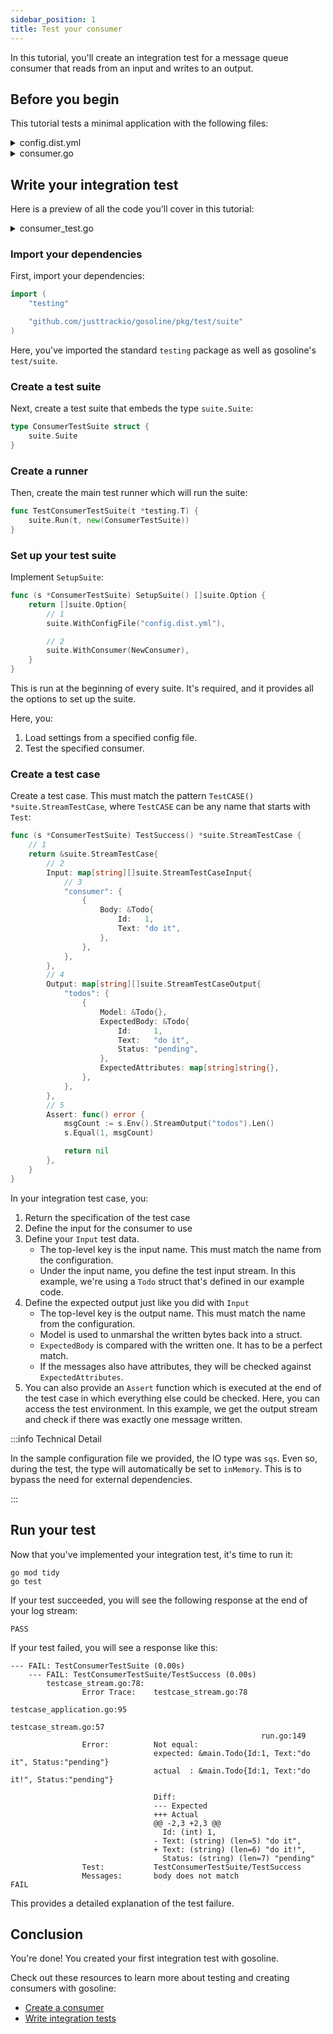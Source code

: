 ```yaml
---
sidebar_position: 1
title: Test your consumer
---
```



In this tutorial, you'll create an integration test for a message queue consumer that reads from an input and writes to an output.

## Before you begin

This tutorial tests a minimal application with the following files:

<details><summary>config.dist.yml</summary>

<CodeBlock showLineNumbers language="yaml">{ConfigDist}</CodeBlock>

</details>

<details><summary>consumer.go</summary>

<CodeBlock showLineNumbers language="go" title="consumer.go">{Consumer}</CodeBlock>

</details>


## Write your integration test

Here is a preview of all the code you'll cover in this tutorial:

<details><summary>consumer_test.go</summary>

<CodeBlock showLineNumbers language="go">{ConsumerTest}</CodeBlock>

</details>

### Import your dependencies

First, import your dependencies:

```go
import (
	"testing"

	"github.com/justtrackio/gosoline/pkg/test/suite"
)
```

Here, you've imported the standard `testing` package as well as gosoline's `test/suite`.

### Create a test suite

Next, create a test suite that embeds the type `suite.Suite`:

```go
type ConsumerTestSuite struct {
	suite.Suite
}
```

### Create a runner

Then, create the main test runner which will run the suite:

```go
func TestConsumerTestSuite(t *testing.T) {
	suite.Run(t, new(ConsumerTestSuite))
}
```

### Set up your test suite

Implement `SetupSuite`:

```go
func (s *ConsumerTestSuite) SetupSuite() []suite.Option {
	return []suite.Option{
		// 1
		suite.WithConfigFile("config.dist.yml"),

		// 2
		suite.WithConsumer(NewConsumer),
	}
}
```

This is run at the beginning of every suite. It's required, and it provides all the options to set up the suite. 

Here, you:

1. Load settings from a specified config file.
2. Test the specified consumer.

### Create a test case

Create a test case. This must match the pattern `TestCASE() *suite.StreamTestCase`, where `TestCASE` can be any name that starts with `Test`:

```go
func (s *ConsumerTestSuite) TestSuccess() *suite.StreamTestCase {
	// 1
	return &suite.StreamTestCase{
		// 2
		Input: map[string][]suite.StreamTestCaseInput{
            // 3
			"consumer": {
				{					
					Body: &Todo{
						Id:   1,
						Text: "do it",
					},
				},
			},
		},
		// 4
		Output: map[string][]suite.StreamTestCaseOutput{
			"todos": {
				{					
					Model: &Todo{},				
					ExpectedBody: &Todo{
						Id:     1,
						Text:   "do it",
						Status: "pending",
					},					
					ExpectedAttributes: map[string]string{},
				},
			},
		},
        // 5
		Assert: func() error {
			msgCount := s.Env().StreamOutput("todos").Len()
			s.Equal(1, msgCount)

			return nil
		},
	}
}
```

In your integration test case, you:

1. Return the specification of the test case
2. Define the input for the consumer to use
3. Define your `Input` test data. 
    - The top-level key is the input name. This must match the name from the configuration.
    - Under the input name, you define the test input stream. In this example, we're using a `Todo` struct that's defined in our example code.
4. Define the expected output just like you did with `Input`
    - The top-level key is the output name. This must match the name from the configuration.
    - Model is used to unmarshal the written bytes back into a struct.
    - `ExpectedBody` is compared with the written one. It has to be a perfect match.
    - If the messages also have attributes, they will be checked against `ExpectedAttributes`.
5. You can also provide an `Assert` function which is executed at the end of the test case in which everything else could be checked. Here, you can access the test environment. In this example, we get the output stream and check if there was exactly one message written.


:::info Technical Detail

In the sample configuration file we provided, the IO type was `sqs`. Even so, during the test, the type will automatically be set to `inMemory`. This is to bypass the need for external dependencies.

:::

## Run your test

Now that you've implemented your integration test, it's time to run it:

```shell
go mod tidy
go test
```

If your test succeeded, you will see the following response at the end of your log stream:

```shell
PASS
```

If your test failed, you will see a response like this:

```shell 
--- FAIL: TestConsumerTestSuite (0.00s)
    --- FAIL: TestConsumerTestSuite/TestSuccess (0.00s)
        testcase_stream.go:78: 
                Error Trace:    testcase_stream.go:78
                                                        testcase_application.go:95
                                                        testcase_stream.go:57
                                                        run.go:149
                Error:          Not equal: 
                                expected: &main.Todo{Id:1, Text:"do it", Status:"pending"}
                                actual  : &main.Todo{Id:1, Text:"do it!", Status:"pending"}
                            
                                Diff:
                                --- Expected
                                +++ Actual
                                @@ -2,3 +2,3 @@
                                  Id: (int) 1,
                                - Text: (string) (len=5) "do it",
                                + Text: (string) (len=6) "do it!",
                                  Status: (string) (len=7) "pending"
                Test:           TestConsumerTestSuite/TestSuccess
                Messages:       body does not match
FAIL
```

This provides a detailed explanation of the test failure.

## Conclusion

You're done! You created your first integration test with gosoline.

Check out these resources to learn more about testing and creating consumers with gosoline:

- [Create a consumer](/quickstart/create-a-consumer)
- [Write integration tests](/how-to/write-integration-tests)